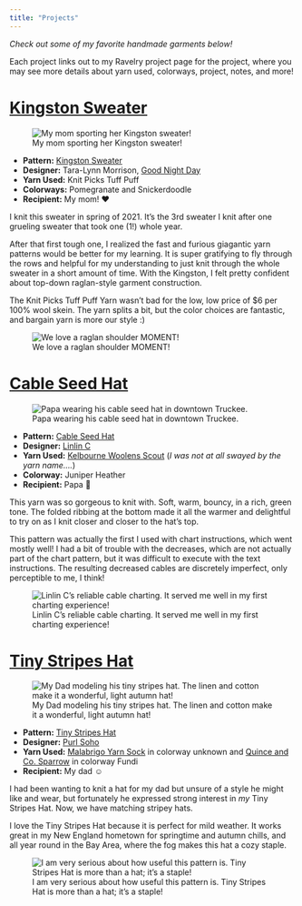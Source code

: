 ```yaml
---
title: "Projects"
---
```


*Check out some of my favorite handmade garments below!*

Each project links out to my Ravelry project page for the project, where you may see more details about yarn used, colorways, project, notes, and more!

# [Kingston Sweater](https://www.ravelry.com/projects/scoutcleonard/kingston-sweater)

![My mom sporting her Kingston sweater!](figs/kingston_1.jpeg)

-   **Pattern:** [Kingston Sweater](https://www.ravelry.com/patterns/library/kingston-sweater-2)
-   **Designer:** Tara-Lynn Morrison, [Good Night Day](https://www.goodnightday.ca)
-   **Yarn Used:** Knit Picks Tuff Puff
-   **Colorways:** Pomegranate and Snickerdoodle
-   **Recipient:** My mom! ❤️

I knit this sweater in spring of 2021. It's the 3rd sweater I knit after one grueling sweater that took one (1!) whole year.

After that first tough one, I realized the fast and furious giagantic yarn patterns would be better for my learning. It is super gratifying to fly through the rows and helpful for my understanding to just knit through the whole sweater in a short amount of time. With the Kingston, I felt pretty confident about top-down raglan-style garment construction.

The Knit Picks Tuff Puff Yarn wasn't bad for the low, low price of \$6 per 100% wool skein. The yarn splits a bit, but the color choices are fantastic, and bargain yarn is more our style :)

![We love a raglan shoulder MOMENT!](figs/kingston_2.jpeg)

# [Cable Seed Hat](https://www.ravelry.com/projects/scoutcleonard/cable-seed-hat)

![Papa wearing his cable seed hat in downtown Truckee.](figs/cable_seed_hat.JPG)

-   **Pattern:** [Cable Seed Hat](https://www.ravelry.com/patterns/library/cable-seed-hat)
-   **Designer:** [Linlin C](https://www.ravelry.com/people/zijinyouyou)
-   **Yarn Used:** [Kelbourne Woolens Scout](https://kelbournewoolens.com/product/kelbourne-woolens-scout/) (*I was not at all swayed by the yarn name....*)
-   **Colorway:** Juniper Heather
-   **Recipient:** Papa 🫶

This yarn was so gorgeous to knit with. Soft, warm, bouncy, in a rich, green tone. The folded ribbing at the bottom made it all the warmer and delightful to try on as I knit closer and closer to the hat's top.

This pattern was actually the first I used with chart instructions, which went mostly well! I had a bit of trouble with the decreases, which are not actually part of the chart pattern, but it was difficult to execute with the text instructions. The resulting decreased cables are discretely imperfect, only perceptible to me, I think!

![Linlin C's reliable cable charting. It served me well in my first charting experience!](figs/chart.png)

# [Tiny Stripes Hat](https://www.ravelry.com/projects/scoutcleonard/tiny-stripes-hat-2)

![My Dad modeling his tiny stripes hat. The linen and cotton make it a wonderful, light autumn hat!](figs/tiny_stripes_1.jpeg)

-   **Pattern:** [Tiny Stripes Hat](https://www.purlsoho.com/create/2016/03/24/tiny-stripes-hat/)
-   **Designer:** [Purl Soho](https://www.ravelry.com/patterns/sources/purl-soho)
-   **Yarn Used:** [Malabrigo Yarn Sock](https://www.ravelry.com/yarns/library/malabrigo-yarn-sock) in colorway unknown and [Quince and Co. Sparrow](https://quinceandco.com/collections/yarn/products/sparrow-yarn-linen) in colorway Fundi
-   **Recipient:** My dad ☺️

I had been wanting to knit a hat for my dad but unsure of a style he might like and wear, but fortunately he expressed strong interest in *my* Tiny Stripes Hat. Now, we have matching stripey hats.

I love the Tiny Stripes Hat because it is perfect for mild weather. It works great in my New England hometown for springtime and autumn chills, and all year round in the Bay Area, where the fog makes this hat a cozy staple.

![I am very serious about how useful this pattern is. Tiny Stripes Hat is more than a hat; it's a staple!](figs/tiny_stripes_2.JPG)
